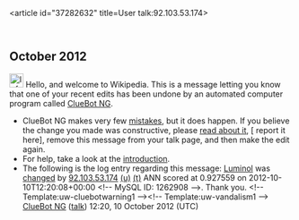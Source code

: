 <article id="37282632" title=User talk:92.103.53.174>
	<talkpage id="37282632" title="User talk:92.103.53.174">


== October 2012 ==
[[Image:Information.svg|left|25px|alt=|link=]] Hello, and welcome to Wikipedia. This is a message letting you know that one of your recent edits has been undone by an automated computer program called [[User:ClueBot NG|ClueBot NG]].
{{clear}}
* ClueBot NG makes very few [[User:ClueBot NG#Information About False Positives|mistakes]], but it does happen. If you believe the change you made was constructive, please [[User:ClueBot NG#Information About False Positives|read about it]], [{{User:ClueBot NG/Warnings/FPReport|1262908}} report it here], remove this message from your talk page, and then make the edit again.
* For help, take a look at the [[Wikipedia:Introduction|introduction]].
* The following is the log entry regarding this message: [[Luminol]] was [http://en.wikipedia.org/w/index.php?title=Luminol&amp;diff=516995400&amp;oldid=515256797 changed] by [[Special:Contributions/92.103.53.174|92.103.53.174]] [[User:92.103.53.174|(u)]] [[User talk:92.103.53.174|(t)]] ANN scored at 0.927559 on 2012-10-10T12:20:08+00:00 &lt;!-- MySQL ID: 1262908 --&gt;. Thank you. &lt;!-- Template:uw-cluebotwarning1 --&gt;&lt;!-- Template:uw-vandalism1 --&gt; [[User:ClueBot NG|ClueBot NG]] ([[User talk:ClueBot NG|talk]]) 12:20, 10 October 2012 (UTC)
	</talkpage>
</article>
